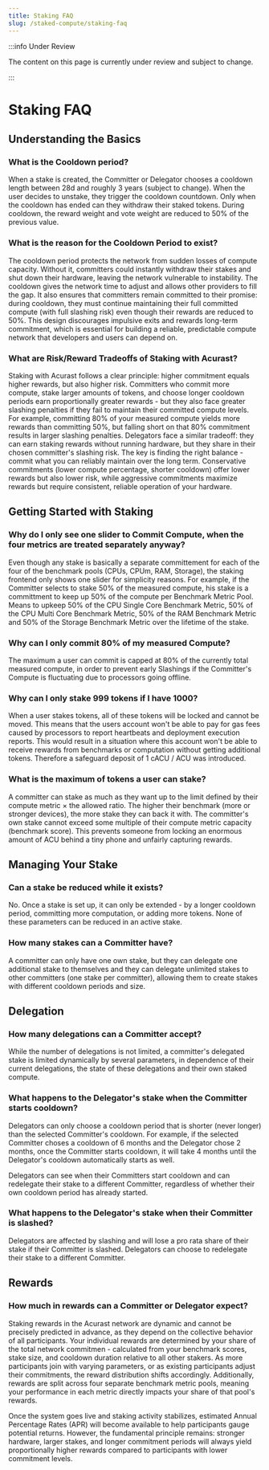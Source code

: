 ```yaml
---
title: Staking FAQ
slug: /staked-compute/staking-faq
---
```


:::info Under Review

The content on this page is currently under review and subject to change.

:::

# Staking FAQ

## Understanding the Basics

### What is the Cooldown period?
When a stake is created, the Committer or Delegator chooses a cooldown length between 28d and roughly 3 years (subject to change). When the user decides to unstake, they trigger the cooldown countdown. Only when the cooldown has ended can they withdraw their staked tokens. During cooldown, the reward weight and vote weight are reduced to 50% of the previous value.

### What is the reason for the Cooldown Period to exist?
The cooldown period protects the network from sudden losses of compute capacity. Without it, committers could instantly withdraw their stakes and shut down their hardware, leaving the network vulnerable to instability. The cooldown gives the network time to adjust and allows other providers to fill the gap. It also ensures that committers remain committed to their promise: during cooldown, they must continue maintaining their full committed compute (with full slashing risk) even though their rewards are reduced to 50%. This design discourages impulsive exits and rewards long-term commitment, which is essential for building a reliable, predictable compute network that developers and users can depend on.

### What are Risk/Reward Tradeoffs of Staking with Acurast?
Staking with Acurast follows a clear principle: higher commitment equals higher rewards, but also higher risk. Committers who commit more compute, stake larger amounts of tokens, and choose longer cooldown periods earn proportionally greater rewards - but they also face greater slashing penalties if they fail to maintain their committed compute levels. For example, committing 80% of your measured compute yields more rewards than committing 50%, but falling short on that 80% commitment results in larger slashing penalties. Delegators face a similar tradeoff: they can earn staking rewards without running hardware, but they share in their chosen committer's slashing risk. The key is finding the right balance - commit what you can reliably maintain over the long term. Conservative commitments (lower compute percentage, shorter cooldown) offer lower rewards but also lower risk, while aggressive commitments maximize rewards but require consistent, reliable operation of your hardware.

## Getting Started with Staking

### Why do I only see one slider to Commit Compute, when the four metrics are treated separately anyway?
Even though any stake is basically a separate committement for each of the four of the benchmark pools (CPUs, CPUm, RAM, Storage), the staking frontend only shows one slider for simplicity reasons. For example, if the Committer selects to stake 50% of the measured compute, his stake is a committment to keep up 50% of the compute per Benchmark Metric Pool. Means to upkeep 50% of the CPU Single Core Benchmark Metric, 50% of the CPU Multi Core Benchmark Metric, 50% of the RAM Benchmark Metric and 50% of the Storage Benchmark Metric over the lifetime of the stake.

### Why can I only commit 80% of my measured Compute?
The maximum a user can commit is capped at 80% of the currently total measured compute, in order to prevent early Slashings if the Committer's Compute is fluctuating due to processors going offline.

### Why can I only stake 999 tokens if I have 1000?
When a user stakes tokens, all of these tokens will be locked and cannot be moved. This means that the users account won't be able to pay for gas fees caused by processors to report heartbeats and deployment execution reports. This would result in a situation where this account won't be able to receive rewards from benchmarks or computation without getting additional tokens. Therefore a safeguard deposit of 1 cACU / ACU was introduced.

### What is the maximum of tokens a user can stake?
A committer can stake as much as they want up to the limit defined by their compute metric × the allowed ratio. The higher their benchmark (more or stronger devices), the more stake they can back it with. The committer's own stake cannot exceed some multiple of their compute metric capacity (benchmark score). This prevents someone from locking an enormous amount of ACU behind a tiny phone and unfairly capturing rewards.

## Managing Your Stake

### Can a stake be reduced while it exists?
No. Once a stake is set up, it can only be extended - by a longer cooldown period, committing more computation, or adding more tokens. None of these parameters can be reduced in an active stake.

### How many stakes can a Committer have?
A committer can only have one own stake, but they can delegate one additional stake to themselves and they can delegate unlimited stakes to other committers (one stake per committer), allowing them to create stakes with different cooldown periods and size.

## Delegation

### How many delegations can a Committer accept?
While the number of delegations is not limited, a committer's delegated stake is limited dynamically by several parameters, in dependence of their current delegations, the state of these delegations and their own staked compute.

### What happens to the Delegator's stake when the Committer starts cooldown?
Delegators can only choose a cooldown period that is shorter (never longer) than the selected Committer's cooldown. For example, if the selected Committer choses a cooldown of 6 months and the Delegator chose 2 months, once the Committer starts cooldown, it will take 4 months until the Delegator's cooldown automatically starts as well.

Delegators can see when their Committers start cooldown and can redelegate their stake to a different Committer, regardless of whether their own cooldown period has already started.

### What happens to the Delegator's stake when their Committer is slashed?
Delegators are affected by slashing and will lose a pro rata share of their stake if their Committer is slashed. Delegators can choose to redelegate their stake to a different Committer.

## Rewards

### How much in rewards can a Committer or Delegator expect?
Staking rewards in the Acurast network are dynamic and cannot be precisely predicted in advance, as they depend on the collective behavior of all participants. Your individual rewards are determined by your share of the total network commitmen - calculated from your benchmark scores, stake size, and cooldown duration relative to all other stakers. As more participants join with varying parameters, or as existing participants adjust their commitments, the reward distribution shifts accordingly. Additionally, rewards are split across four separate benchmark metric pools, meaning your performance in each metric directly impacts your share of that pool's rewards.

Once the system goes live and staking activity stabilizes, estimated Annual Percentage Rates (APR) will become available to help participants gauge potential returns. However, the fundamental principle remains: stronger hardware, larger stakes, and longer commitment periods will always yield proportionally higher rewards compared to participants with lower commitment levels.
